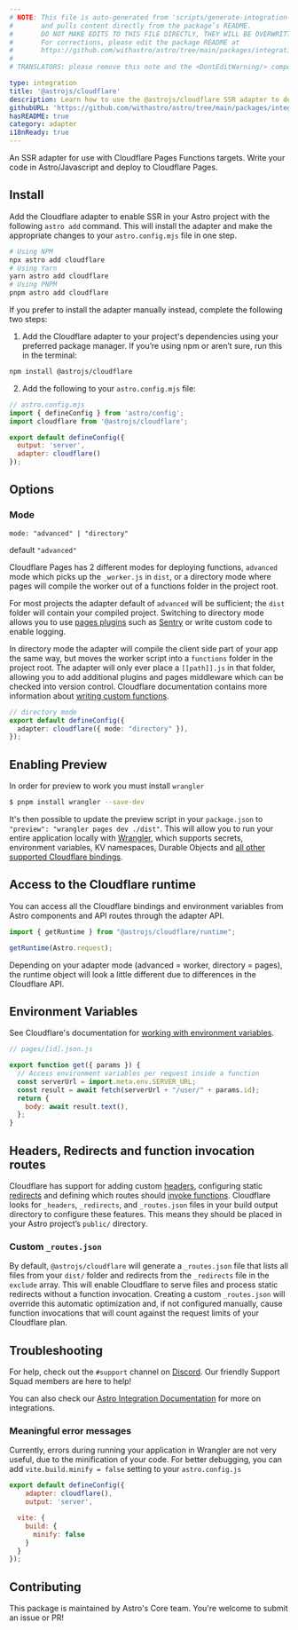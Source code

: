```yaml
---
# NOTE: This file is auto-generated from 'scripts/generate-integration-pages.ts'
#       and pulls content directly from the package’s README.
#       DO NOT MAKE EDITS TO THIS FILE DIRECTLY, THEY WILL BE OVERWRITTEN!
#       For corrections, please edit the package README at
#       https://github.com/withastro/astro/tree/main/packages/integrations/cloudflare/
#
# TRANSLATORS: please remove this note and the <DontEditWarning/> component.

type: integration
title: '@astrojs/cloudflare'
description: Learn how to use the @astrojs/cloudflare SSR adapter to deploy your Astro project.
githubURL: 'https://github.com/withastro/astro/tree/main/packages/integrations/cloudflare/'
hasREADME: true
category: adapter
i18nReady: true
---
```



<DontEditWarning/>

An SSR adapter for use with Cloudflare Pages Functions targets. Write your code in Astro/Javascript and deploy to Cloudflare Pages.

## Install

Add the Cloudflare adapter to enable SSR in your Astro project with the following `astro add` command. This will install the adapter and make the appropriate changes to your `astro.config.mjs` file in one step.

```sh
# Using NPM
npx astro add cloudflare
# Using Yarn
yarn astro add cloudflare
# Using PNPM
pnpm astro add cloudflare
```

If you prefer to install the adapter manually instead, complete the following two steps:

1.  Add the Cloudflare adapter to your project's dependencies using your preferred package manager. If you’re using npm or aren’t sure, run this in the terminal:

```bash
npm install @astrojs/cloudflare
```

2.  Add the following to your `astro.config.mjs` file:

```js ins={3, 6-7}
// astro.config.mjs
import { defineConfig } from 'astro/config';
import cloudflare from '@astrojs/cloudflare';

export default defineConfig({
  output: 'server',
  adapter: cloudflare()
});
```

## Options

### Mode

`mode: "advanced" | "directory"`

default `"advanced"`

Cloudflare Pages has 2 different modes for deploying functions, `advanced` mode which picks up the `_worker.js` in `dist`, or a directory mode where pages will compile the worker out of a functions folder in the project root.

For most projects the adapter default of `advanced` will be sufficient; the `dist` folder will contain your compiled project. Switching to directory mode allows you to use [pages plugins](https://developers.cloudflare.com/pages/platform/functions/plugins/) such as [Sentry](https://developers.cloudflare.com/pages/platform/functions/plugins/sentry/) or write custom code to enable logging.

In directory mode the adapter will compile the client side part of your app the same way, but moves the worker script into a `functions` folder in the project root. The adapter will only ever place a `[[path]].js` in that folder, allowing you to add additional plugins and pages middleware which can be checked into version control. Cloudflare documentation contains more information about [writing custom functions](https://developers.cloudflare.com/pages/platform/functions/).

```ts
// directory mode
export default defineConfig({
  adapter: cloudflare({ mode: "directory" }),
});

```

## Enabling Preview

In order for preview to work you must install `wrangler`

```sh
$ pnpm install wrangler --save-dev
```

It's then possible to update the preview script in your `package.json` to `"preview": "wrangler pages dev ./dist"`. This will allow you to run your entire application locally with [Wrangler](https://github.com/cloudflare/wrangler2), which supports secrets, environment variables, KV namespaces, Durable Objects and [all other supported Cloudflare bindings](https://developers.cloudflare.com/pages/platform/functions/#adding-bindings).

## Access to the Cloudflare runtime

You can access all the Cloudflare bindings and environment variables from Astro components and API routes through the adapter API.

```js
import { getRuntime } from "@astrojs/cloudflare/runtime";

getRuntime(Astro.request);
```

Depending on your adapter mode (advanced = worker, directory = pages), the runtime object will look a little different due to differences in the Cloudflare API.

## Environment Variables

See Cloudflare's documentation for [working with environment variables](https://developers.cloudflare.com/pages/platform/functions/bindings/#environment-variables).

```js
// pages/[id].json.js

export function get({ params }) {
  // Access environment variables per request inside a function
  const serverUrl = import.meta.env.SERVER_URL;
  const result = await fetch(serverUrl + "/user/" + params.id);
  return {
    body: await result.text(),
  };
}
```

## Headers, Redirects and function invocation routes

Cloudflare has support for adding custom [headers](https://developers.cloudflare.com/pages/platform/headers/), configuring static [redirects](https://developers.cloudflare.com/pages/platform/redirects/) and defining which routes should [invoke functions](https://developers.cloudflare.com/pages/platform/functions/routing/#function-invocation-routes). Cloudflare looks for `_headers`, `_redirects`, and `_routes.json` files in your build output directory to configure these features. This means they should be placed in your Astro project’s `public/` directory.

### Custom `_routes.json`

By default, `@astrojs/cloudflare` will generate a `_routes.json` file that lists all files from your `dist/` folder and redirects from the `_redirects` file in the `exclude` array. This will enable Cloudflare to serve files and process static redirects without a function invocation. Creating a custom `_routes.json` will override this automatic optimization and, if not configured manually, cause function invocations that will count against the request limits of your Cloudflare plan.

## Troubleshooting

For help, check out the `#support` channel on [Discord](https://astro.build/chat). Our friendly Support Squad members are here to help!

You can also check our [Astro Integration Documentation][astro-integration] for more on integrations.

### Meaningful error messages

Currently, errors during running your application in Wrangler are not very useful, due to the minification of your code. For better debugging, you can add `vite.build.minify = false` setting to your `astro.config.js`

```js
export default defineConfig({
	adapter: cloudflare(),
	output: 'server',

  vite: {
    build: {
      minify: false
    }
  }
});
```

## Contributing

This package is maintained by Astro's Core team. You're welcome to submit an issue or PR!

[astro-integration]: /en/guides/integrations-guide/
